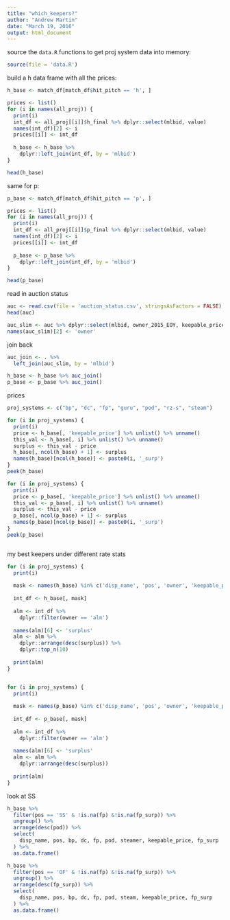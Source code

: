 ```yaml
---
title: "which_keepers?"
author: "Andrew Martin"
date: "March 19, 2016"
output: html_document
---
```


source the `data.R` functions to get proj system data into memory:
```r

source(file = 'data.R')

```

build a h data frame with all the prices:

```r

h_base <- match_df[match_df$hit_pitch == 'h', ]

prices <- list()
for (i in names(all_proj)) {
  print(i)
  int_df <- all_proj[[i]]$h_final %>% dplyr::select(mlbid, value)
  names(int_df)[2] <- i
  prices[[i]] <- int_df
  
  h_base <- h_base %>%
    dplyr::left_join(int_df, by = 'mlbid')
}

head(h_base)

```


same for p:
```r

p_base <- match_df[match_df$hit_pitch == 'p', ]

prices <- list()
for (i in names(all_proj)) {
  print(i)
  int_df <- all_proj[[i]]$p_final %>% dplyr::select(mlbid, value)
  names(int_df)[2] <- i
  prices[[i]] <- int_df
  
  p_base <- p_base %>%
    dplyr::left_join(int_df, by = 'mlbid')
}

head(p_base)

```

read in auction status

```r

auc <- read.csv(file = 'auction_status.csv', stringsAsFactors = FALSE)
head(auc)

auc_slim <- auc %>% dplyr::select(mlbid, owner_2015_EOY, keepable_price)
names(auc_slim)[2] <- 'owner'
```

join back
```r
auc_join <- . %>%
  left_join(auc_slim, by = 'mlbid')

h_base <- h_base %>% auc_join()
p_base <- p_base %>% auc_join()

```

prices
```r

proj_systems <- c("bp", "dc", "fp", "guru", "pod", "rz-s", "steam")

for (i in proj_systems) {
  print(i)
  price <- h_base[, 'keepable_price'] %>% unlist() %>% unname()
  this_val <- h_base[, i] %>% unlist() %>% unname()
  surplus <- this_val - price
  h_base[, ncol(h_base) + 1] <- surplus
  names(h_base)[ncol(h_base)] <- paste0(i, '_surp')
}
peek(h_base)

for (i in proj_systems) {
  print(i)
  price <- p_base[, 'keepable_price'] %>% unlist() %>% unname()
  this_val <- p_base[, i] %>% unlist() %>% unname()
  surplus <- this_val - price
  p_base[, ncol(p_base) + 1] <- surplus
  names(p_base)[ncol(p_base)] <- paste0(i, '_surp')
}
peek(p_base)



```

my best keepers under different rate stats
```r

for (i in proj_systems) {
  print(i)
  
  mask <- names(h_base) %in% c('disp_name', 'pos', 'owner', 'keepable_price') | grepl(i, names(h_base))
  
  int_df <- h_base[, mask]
  
  alm <- int_df %>%
    dplyr::filter(owner == 'alm')
  
  names(alm)[6] <- 'surplus'
  alm <- alm %>%
    dplyr::arrange(desc(surplus)) %>%
    dplyr::top_n(10)
  
  print(alm)
}


for (i in proj_systems) {
  print(i)
  
  mask <- names(p_base) %in% c('disp_name', 'pos', 'owner', 'keepable_price') | grepl(i, names(p_base))
  
  int_df <- p_base[, mask]
  
  alm <- int_df %>%
    dplyr::filter(owner == 'alm')
  
  names(alm)[6] <- 'surplus'
  alm <- alm %>%
    dplyr::arrange(desc(surplus))
  
  print(alm)
}


```

look at SS
```r
h_base %>%
  filter(pos == 'SS' & !is.na(fp) &!is.na(fp_surp)) %>%
  ungroup() %>%
  arrange(desc(pod)) %>%
  select(
    disp_name, pos, bp, dc, fp, pod, steamer, keepable_price, fp_surp
  ) %>%
  as.data.frame()

h_base %>%
  filter(pos == 'OF' & !is.na(fp) &!is.na(fp_surp)) %>%
  ungroup() %>%
  arrange(desc(fp_surp)) %>%
  select(
    disp_name, pos, bp, dc, fp, pod, steam, keepable_price, fp_surp
  ) %>%
  as.data.frame()
```
